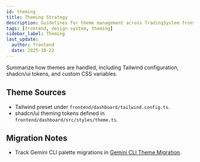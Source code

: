 ```yaml
---
id: theming
title: Theming Strategy
description: Guidelines for theme management across TradingSystem frontends.
tags: [frontend, design-system, theming]
sidebar_label: Theming
last_update:
  author: frontend
  date: 2025-10-22
---
```


Summarize how themes are handled, including Tailwind configuration, shadcn/ui tokens, and custom CSS variables.

## Theme Sources

- Tailwind preset under `frontend/dashboard/tailwind.config.ts`.
- shadcn/ui theming tokens defined in `frontend/dashboard/src/styles/theme.ts`.

## Migration Notes

- Track Gemini CLI palette migrations in [Gemini CLI Theme Migration](../guidelines/style-guide.mdx#gemini-cli-theme).
